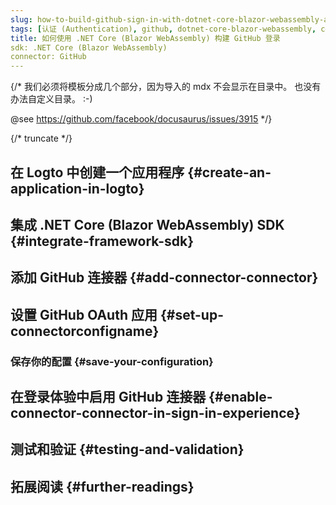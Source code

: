 ```yaml
---
slug: how-to-build-github-sign-in-with-dotnet-core-blazor-webassembly-and-logto
tags: [认证 (Authentication), github, dotnet-core-blazor-webassembly, c#, 社交登录, 登录, 登录]
title: 如何使用 .NET Core (Blazor WebAssembly) 构建 GitHub 登录
sdk: .NET Core (Blazor WebAssembly)
connector: GitHub
---
```


{/*
  我们必须将模板分成几个部分，因为导入的 mdx 不会显示在目录中。
  也没有办法自定义目录。 :-)

  @see https://github.com/facebook/docusaurus/issues/3915
*/}




{/* truncate */}

<Intro connector={connector} sdk=".NET Core (Blazor WebAssembly)" link="https://learn.microsoft.com/en-us/aspnet/core/blazor/hosting-models#blazor-webassembly" />

## 在 Logto 中创建一个应用程序 \{#create-an-application-in-logto}

<CreateApplication type="单页应用" framework=".NET Core (Blazor WebAssembly)" />

## 集成 .NET Core (Blazor WebAssembly) SDK \{#integrate-framework-sdk}

<IntegrateSdk />

## 添加 GitHub 连接器 \{#add-connector-connector}

<AddSocialConnector connector={connector} framework=".NET Core (Blazor WebAssembly)" />

## 设置 GitHub OAuth 应用 \{#set-up-connectorconfigname}

<ConnectorGuide />

### 保存你的配置 \{#save-your-configuration}

<SaveYourConfiguration connector={connector} />

## 在登录体验中启用 GitHub 连接器 \{#enable-connector-connector-in-sign-in-experience}

<EnableSocialConnector connector={connector} />

## 测试和验证 \{#testing-and-validation}

<TestingAndValidation connector={connector} sdk=".NET Core (Blazor WebAssembly)" />

## 拓展阅读 \{#further-readings}

<FurtherReadings />